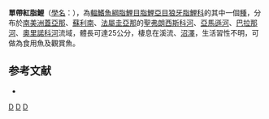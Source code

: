 {{Speciesbox 
| genus = Hoplerythrinus
| species = unitaeniatus
| status = NE
| status_system = IUCN3.1
| authority =  [[Spix|Spix]] & [[Agassiz|Agassiz]], 1829
| synonyms = *''Erythrinus unitaeniatus''<br /><small>Spix & Agassiz, 1829</small>
*''Erythrinus salvus''<br /><small>Agassiz, 1829</small>
*''Erythrinus vittatus''<br /><small>Valenciennes, 1847</small>
*''Erythrinus balteatus''<br /><small>Günther, 1864</small>
*''Pseuderythrinus rosapinnis''<br /><small>Hoedeman, 1950</small>
}}
'''單帶紅脂鯉'''（[[學名|學名]]：{{sname|Hoplerythrinus unitaeniatus}}），為[[輻鰭魚綱|輻鰭魚綱]][[脂鯉目|脂鯉目]][[脂鯉亞目|脂鯉亞目]][[狼牙脂鯉科|狼牙脂鯉科]]的其中一個[[種|種]]，分布於[[南美洲|南美洲]][[蓋亞那|蓋亞那]]、[[蘇利南|蘇利南]]、[[法屬圭亞那|法屬圭亞那]]的[[聖弗朗西斯科河|聖弗朗西斯科河]]、[[亞馬遜河|亞馬遜河]]、[[巴拉那河|巴拉那河]]、[[奧里諾科河|奧里諾科河]]流域，體長可達25公分，棲息在溪流、[[沼澤|沼澤]]，生活習性不明，可做為食用魚及觀賞魚。

==参考文献==
{{refbegin}}
*{{FishBase_species|genus=Hoplerythrinus|species=unitaeniatus|year=2013|month=8}}
{{refend}}

{{Taxonbar|from=Q5646965}}

[[Category:食用魚|D]]
[[Category:觀賞魚|D]]
[[Category:紅脂鯉屬|D]]


{{魚類小作品}}